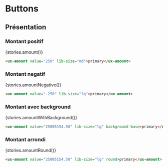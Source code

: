 
# Buttons

<Meta title="Components|Typography/Amount" />

## Présentation

### Montant positif

<Preview withSource="none" withToolbar>
  <Story name="Amount" height="40px">
    {stories.amount()}
  </Story>
</Preview>

```html
<ux-amount value="250" lib-size="md">primary</ux-amount>
```

### Montant negatif

<Preview withSource="none" withToolbar>
  <Story name="Amount negative" height="40px">
    {stories.amountNegative()}
  </Story>
</Preview>

```html
<ux-amount value="-250" lib-size="lg">primary</ux-amount>
```

### Montant avec background

<Preview withSource="none" withToolbar>
  <Story name="Amount with background" height="40px">
    {stories.amountWithBackground()}
  </Story>
</Preview>

```html
<ux-amount value="25005154.50" lib-size="lg" background-base>primary</ux-amount>
```

### Montant arrondi

<Preview withSource="none" withToolbar>
  <Story name="Amount round" height="40px">
    {stories.amountRound()}
  </Story>
</Preview>

```html
<ux-amount value="25005154.50" lib-size="lg" round>primary</ux-amount>
```

